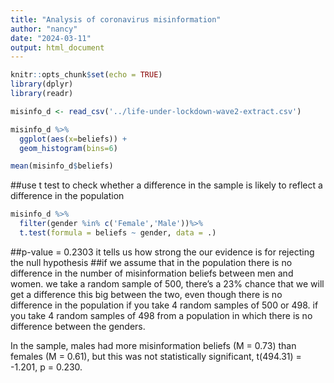 ```yaml
---
title: "Analysis of coronavirus misinformation"
author: "nancy"
date: "2024-03-11"
output: html_document
---
```


```r
knitr::opts_chunk$set(echo = TRUE)
library(dplyr)
library(readr)

misinfo_d <- read_csv('../life-under-lockdown-wave2-extract.csv')
```

```r
misinfo_d %>%
  ggplot(aes(x=beliefs)) +
  geom_histogram(bins=6)
```
```r
mean(misinfo_d$beliefs)
```
##use t test to check whether  a difference in the sample is likely to reflect a difference in the population

```r
misinfo_d %>%
  filter(gender %in% c('Female','Male'))%>%
  t.test(formula = beliefs ~ gender, data = .)
```
##p-value = 0.2303 it tells us how strong the our evidence  is for rejecting the null hypothesis
##if we assume that in the population there is no difference in the number of misinformation beliefs between men and women. we take a random sample of 500, there's a 23% chance that we will get a difference this big between the two, even though there is no difference in the population if you take 4 random samples of 500 or 498. if you take 4 random samples of 498 from a population in which there is no difference between the genders.

In the sample, males had more misinformation beliefs (M = 0.73) than females (M = 0.61), but this was not statistically significant, t(494.31) = -1.201, p = 0.230.



